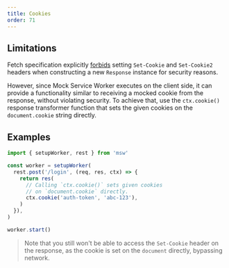 ```yaml
---
title: Cookies
order: 71
---
```


## Limitations

Fetch specification explicitly [forbids](https://developer.mozilla.org/en-US/docs/Glossary/Forbidden_header_name) setting `Set-Cookie` and `Set-Cookie2` headers when constructing a new `Response` instance for security reasons.

However, since Mock Service Worker executes on the client side, it can provide a functionality similar to receiving a mocked cookie from the response, without violating security. To achieve that, use the `ctx.cookie()` response transformer function that sets the given cookies on the `document.cookie` string directly.

## Examples

```js showLineNumbers focusedLines=8
import { setupWorker, rest } from 'msw'

const worker = setupWorker(
  rest.post('/login', (req, res, ctx) => {
    return res(
      // Calling `ctx.cookie()` sets given cookies
      // on `document.cookie` directly.
      ctx.cookie('auth-token', 'abc-123'),
    )
  }),
)

worker.start()
```

> Note that you still won't be able to access the `Set-Cookie` header on the response, as the cookie is set on the `document` directly, bypassing network.
